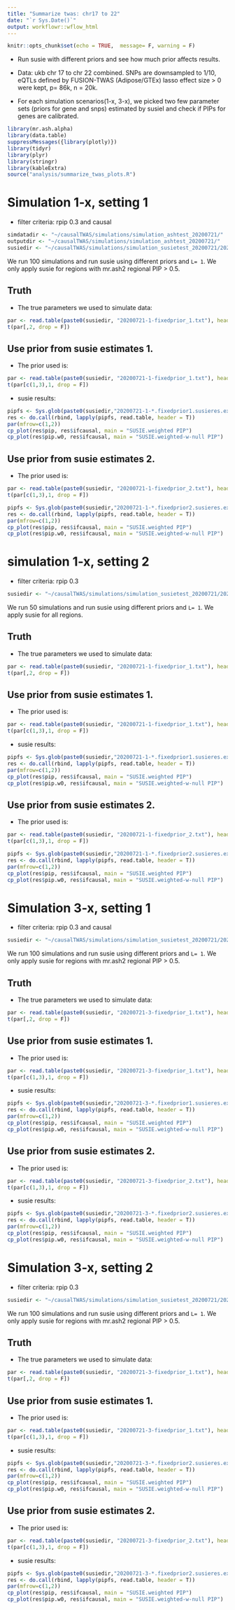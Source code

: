 ```yaml
---
title: "Summarize twas: chr17 to 22"
date: "`r Sys.Date()`"
output: workflowr::wflow_html
---
```


```r
knitr::opts_chunk$set(echo = TRUE,  message= F, warning = F)
```

* Run susie with different priors and see how much prior affects results. 

* Data: ukb chr 17 to chr 22 combined. SNPs are downsampled to 1/10, eQTLs defined by FUSION-TWAS (Adipose/GTEx) lasso effect size > 0 were kept, p= 86k, n = 20k.

* For each simulation scenarios(1-x, 3-x), we picked two few parameter sets (priors for gene and snps) estimated by susieI and check if PIPs for genes are calibrated.

```r
library(mr.ash.alpha)
library(data.table)
suppressMessages({library(plotly)})
library(tidyr)
library(plyr)
library(stringr)
library(kableExtra)
source("analysis/summarize_twas_plots.R")
```

# Simulation 1-x, setting 1
- filter criteria: rpip 0.3 and causal

```r
simdatadir <- "~/causalTWAS/simulations/simulation_ashtest_20200721/"
outputdir <- "~/causalTWAS/simulations/simulation_ashtest_20200721/"
susiedir <- "~/causalTWAS/simulations/simulation_susietest_20200721/20200721-1-fixprior_rpip0.3_causal/"
```

We run 100 simulations and run susie using different priors and `L= 1`. We only apply susie for regions with mr.ash2 regional PIP > 0.5.

## Truth

* The true parameters we used to simulate data: 
```r
par <- read.table(paste0(susiedir, "20200721-1-fixedprior_1.txt"), header = T)
t(par[,2, drop = F])
```

## Use prior from susie estimates 1.

* The prior used is: 
```r
par <- read.table(paste0(susiedir, "20200721-1-fixedprior_1.txt"), header = T)
t(par[c(1,3),1, drop = F])
```
* susie results: 
```r
pipfs <- Sys.glob(paste0(susiedir,"20200721-1-*.fixedprior1.susieres.expr.txt"))
res <- do.call(rbind, lapply(pipfs, read.table, header = T))
par(mfrow=c(1,2))
cp_plot(res$pip, res$ifcausal, main = "SUSIE.weighted PIP")
cp_plot(res$pip.w0, res$ifcausal, main = "SUSIE.weighted-w-null PIP")
```

## Use prior from susie estimates 2.

* The prior used is: 
```r
par <- read.table(paste0(susiedir, "20200721-1-fixedprior_2.txt"), header = T)
t(par[c(1,3),1, drop = F])
```

```r
pipfs <- Sys.glob(paste0(susiedir,"20200721-1-*.fixedprior2.susieres.expr.txt"))
res <- do.call(rbind, lapply(pipfs, read.table, header = T))
par(mfrow=c(1,2))
cp_plot(res$pip, res$ifcausal, main = "SUSIE.weighted PIP")
cp_plot(res$pip.w0, res$ifcausal, main = "SUSIE.weighted-w-null PIP")
```


# simulation 1-x, setting 2
- filter criteria: rpip 0.3

```r
susiedir <- "~/causalTWAS/simulations/simulation_susietest_20200721/20200721-1-fixprior_rpip0.3/"
```

We run 50 simulations and run susie using different priors and `L= 1`. We apply susie for all regions.

## Truth

* The true parameters we used to simulate data: 
```r
par <- read.table(paste0(susiedir, "20200721-1-fixedprior_1.txt"), header = T)
t(par[,2, drop = F])
```

## Use prior from susie estimates 1.

* The prior used is: 
```r
par <- read.table(paste0(susiedir, "20200721-1-fixedprior_1.txt"), header = T)
t(par[c(1,3),1, drop = F])
```
* susie results: 
```r
pipfs <- Sys.glob(paste0(susiedir,"20200721-1-*.fixedprior1.susieres.expr.txt"))
res <- do.call(rbind, lapply(pipfs, read.table, header = T))
par(mfrow=c(1,2))
cp_plot(res$pip, res$ifcausal, main = "SUSIE.weighted PIP")
cp_plot(res$pip.w0, res$ifcausal, main = "SUSIE.weighted-w-null PIP")
```

## Use prior from susie estimates 2.

* The prior used is: 
```r
par <- read.table(paste0(susiedir, "20200721-1-fixedprior_2.txt"), header = T)
t(par[c(1,3),1, drop = F])
```

```r
pipfs <- Sys.glob(paste0(susiedir,"20200721-1-*.fixedprior2.susieres.expr.txt"))
res <- do.call(rbind, lapply(pipfs, read.table, header = T))
par(mfrow=c(1,2))
cp_plot(res$pip, res$ifcausal, main = "SUSIE.weighted PIP")
cp_plot(res$pip.w0, res$ifcausal, main = "SUSIE.weighted-w-null PIP")
```

# Simulation 3-x, setting 1
- filter criteria: rpip 0.3 and causal

```r
susiedir <- "~/causalTWAS/simulations/simulation_susietest_20200721/20200721-3-fixprior_rpip0.3_causal/"
```

We run 100 simulations and run susie using different priors and `L= 1`. We only apply susie for regions with mr.ash2 regional PIP > 0.5.

## Truth

* The true parameters we used to simulate data: 
```r
par <- read.table(paste0(susiedir, "20200721-3-fixedprior_1.txt"), header = T)
t(par[,2, drop = F])
```

## Use prior from susie estimates 1.

* The prior used is: 
```r
par <- read.table(paste0(susiedir, "20200721-3-fixedprior_1.txt"), header = T)
t(par[c(1,3),1, drop = F])
```
* susie results: 
```r
pipfs <- Sys.glob(paste0(susiedir,"20200721-3-*.fixedprior1.susieres.expr.txt"))
res <- do.call(rbind, lapply(pipfs, read.table, header = T))
par(mfrow=c(1,2))
cp_plot(res$pip, res$ifcausal, main = "SUSIE.weighted PIP")
cp_plot(res$pip.w0, res$ifcausal, main = "SUSIE.weighted-w-null PIP")
```

## Use prior from susie estimates 2.

* The prior used is: 
```r
par <- read.table(paste0(susiedir, "20200721-3-fixedprior_2.txt"), header = T)
t(par[c(1,3),1, drop = F])
```
* susie results: 
```r
pipfs <- Sys.glob(paste0(susiedir,"20200721-3-*.fixedprior2.susieres.expr.txt"))
res <- do.call(rbind, lapply(pipfs, read.table, header = T))
par(mfrow=c(1,2))
cp_plot(res$pip, res$ifcausal, main = "SUSIE.weighted PIP")
cp_plot(res$pip.w0, res$ifcausal, main = "SUSIE.weighted-w-null PIP")
```

# Simulation 3-x, setting 2
- filter criteria: rpip 0.3

```r
susiedir <- "~/causalTWAS/simulations/simulation_susietest_20200721/20200721-3-fixprior_rpip0.3/"
```

We run 100 simulations and run susie using different priors and `L= 1`. We only apply susie for regions with mr.ash2 regional PIP > 0.5.

## Truth

* The true parameters we used to simulate data: 
```r
par <- read.table(paste0(susiedir, "20200721-3-fixedprior_1.txt"), header = T)
t(par[,2, drop = F])
```

## Use prior from susie estimates 1.

* The prior used is: 
```r
par <- read.table(paste0(susiedir, "20200721-3-fixedprior_1.txt"), header = T)
t(par[c(1,3),1, drop = F])
```
* susie results: 
```r
pipfs <- Sys.glob(paste0(susiedir,"20200721-3-*.fixedprior2.susieres.expr.txt"))
res <- do.call(rbind, lapply(pipfs, read.table, header = T))
par(mfrow=c(1,2))
cp_plot(res$pip, res$ifcausal, main = "SUSIE.weighted PIP")
cp_plot(res$pip.w0, res$ifcausal, main = "SUSIE.weighted-w-null PIP")
```

## Use prior from susie estimates 2.

* The prior used is: 
```r
par <- read.table(paste0(susiedir, "20200721-3-fixedprior_2.txt"), header = T)
t(par[c(1,3),1, drop = F])
```
* susie results: 
```r
pipfs <- Sys.glob(paste0(susiedir,"20200721-3-*.fixedprior2.susieres.expr.txt"))
res <- do.call(rbind, lapply(pipfs, read.table, header = T))
par(mfrow=c(1,2))
cp_plot(res$pip, res$ifcausal, main = "SUSIE.weighted PIP")
cp_plot(res$pip.w0, res$ifcausal, main = "SUSIE.weighted-w-null PIP")
```



